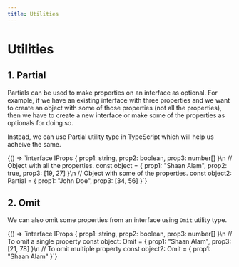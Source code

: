 ```yaml
---
title: Utilities
---
```



# Utilities

## 1. Partial
Partials can be used to make properties on an interface as optional. For example, if we 
have an existing interface with three properties and we want to create an object with some of
those properties (not all the properties), then we have to create a new interface or make some 
of the properties as optionals for doing so.

Instead, we can use Partial utility type in TypeScript which will help us acheive the same.

<CodeSnippet language="ts">
{() => `interface IProps {
  prop1: string,
  prop2: boolean,
  prop3: number[]
}\n
// Object with all the properties.
const object = {
  prop1: "Shaan Alam",
  prop2: true,
  prop3: [19, 27]
}\n
// Object with some of the properties.
const object2: Partial<IProps> = {
  prop1: "John Doe",
  prop3: [34, 56]
}`}
</CodeSnippet>

## 2. Omit

We can also omit some properties from an interface using `Omit` utility type.

<CodeSnippet language="ts">
{() => `interface IProps {
  prop1: string,
  prop2: boolean,
  prop3: number[]
}\n
// To omit a single property
const object: Omit<IProps, "prop2"> = {
  prop1: "Shaan Alam",
  prop3: [21, 78]
}\n
// To omit multiple property
const object2: Omit<IProps, "prop2" | "prop3"> = {
  prop1: "Shaan Alam"
}`}
</CodeSnippet>